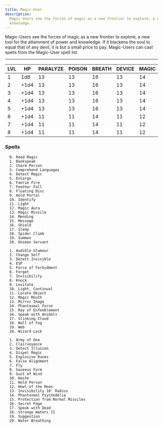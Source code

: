 ```yaml
---
title: Magic-User
description:
  Magic Users see the forces of magic as a new frontier to explore, a new tool for the attainment of power and
  knowledge.
---
```



Magic-Users see the forces of magic as a new frontier to explore, a new tool for the attainment of power and knowledge.
If it blackens the soul to equal that of any devil, it is but a small price to pay. Magic-Users can cast spells from the
Magic-User spell list.

---

| LVL | HP   | PARALYZE | POISON | BREATH | DEVICE | MAGIC | 1   | 2   | 3   | 4   |
| --- | ---- | -------- | ------ | ------ | ------ | ----- | --- | --- | --- | --- |
| 1   | 1d6  | 13       | 13     | 16     | 13     | 14    | 1   |     |     |     |
| 2   | +1d4 | 13       | 13     | 16     | 13     | 14    | 2   |     |     |     |
| 3   | +1d4 | 13       | 13     | 16     | 13     | 14    | 2   | 1   |     |     |
| 4   | +1d4 | 13       | 13     | 16     | 13     | 14    | 2   | 2   |     |     |
| 5   | +1d4 | 13       | 13     | 16     | 13     | 14    | 3   | 2   | 1   |     |
| 6   | +1d4 | 11       | 11     | 14     | 11     | 12    | 3   | 2   | 2   |     |
| 7   | +1d4 | 11       | 11     | 14     | 11     | 12    | 3   | 3   | 2   | 1   |
| 8   | +1d4 | 11       | 11     | 14     | 11     | 12    | 4   | 3   | 2   | 2   |

### Spells

<Tabs>
  <TabItem label="1st Level">
  
      0. Read Magic
      1. Bookspeak
      2. Charm Person
      3. Comprehend Languages
      4. Detect Magic
      5. Enlarge
      6. Faerie Fire
      7. Feather Fall
      8. Floating Disc
      9. Hold Portal
      10. Identify
      11. Light
      12. Magic Aura
      13. Magic Missile
      14. Mending
      15. Message
      16. Shield
      17. Sleep
      18. Spider Climb
      19. Summon
      20. Unseen Servant

  </TabItem>
  <TabItem label="2nd Level">
  
      1. Audible Glamour
      2. Change Self
      3. Detect Invisible
      4. ESP
      5. Force of Forbidment
      6. Forget
      7. Invisibility
      8. Knock
      9. Levitate
      10. Light, Continual
      11. Locate Object
      12. Magic Mouth
      13. Mirror Image
      14. Phantasmal Force
      15. Ray of Enfeeblement
      16. Speak with Animals
      17. Stinking Cloud
      18. Wall of Fog
      19. Web
      20. Wizard Lock
  
  </TabItem>
  <TabItem label="3rd Level">
  
      1. Army of One
      2. Clairvoyance
      3. Detect Illusion
      4. Dispel Magic
      5. Explosive Runes
      6. False Alignment
      7. Fly
      8. Gaseous Form
      9. Gust of Wind
      10. Haste
      11. Hold Person
      12. Howl of the Moon
      13. Invisibility 10' Radius
      14. Phantasmal Psychedelia
      15. Protection from Normal Missiles
      16. Secret Page
      17. Speak with Dead
      18. Strange Waters II
      19. Suggestion
      20. Water Breathing
  
  </TabItem>
</Tabs>
